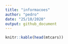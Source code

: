 ```yaml
---
title: "informacoes"
author: "pedro"
date: "25/10/2020"
output: github_document
---
```

```r
knitr::kable(head(mtcars))
```